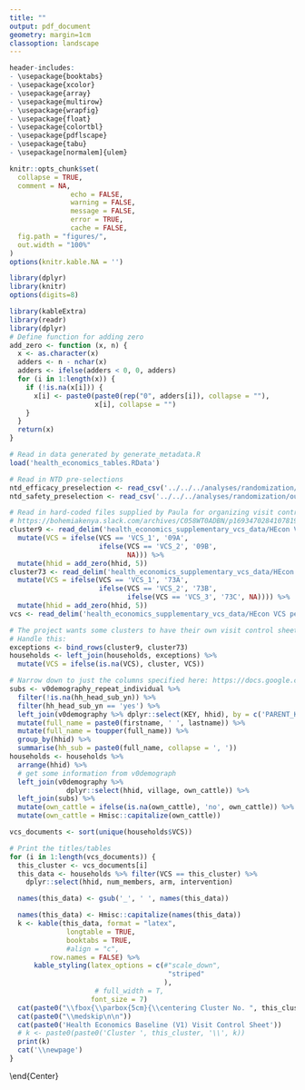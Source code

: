 ```yaml
---
title: ""
output: pdf_document
geometry: margin=1cm
classoption: landscape
---
```


```r
header-includes:
- \usepackage{booktabs}
- \usepackage{xcolor}
- \usepackage{array}
- \usepackage{multirow}
- \usepackage{wrapfig}
- \usepackage{float}
- \usepackage{colortbl}
- \usepackage{pdflscape}
- \usepackage{tabu}
- \usepackage[normalem]{ulem}

```


```r
knitr::opts_chunk$set(
  collapse = TRUE,
  comment = NA, 
               echo = FALSE, 
               warning = FALSE, 
               message = FALSE, 
               error = TRUE, 
               cache = FALSE,
  fig.path = "figures/",
  out.width = "100%"
)
options(knitr.kable.NA = '')
```

```r
library(dplyr)
library(knitr)
options(digits=8)

library(kableExtra)
library(readr)
library(dplyr)
# Define function for adding zero
add_zero <- function (x, n) {
  x <- as.character(x)
  adders <- n - nchar(x)
  adders <- ifelse(adders < 0, 0, adders)
  for (i in 1:length(x)) {
    if (!is.na(x[i])) {
      x[i] <- paste0(paste0(rep("0", adders[i]), collapse = ""),
                     x[i], collapse = "")
    }
  }
  return(x)
}
```

```r
# Read in data generated by generate_metadata.R
load('health_economics_tables.RData')

# Read in NTD pre-selections
ntd_efficacy_preselection <- read_csv('../../../analyses/randomization/outputs/health_economics_ntd_efficacy_preselection.csv')
ntd_safety_preselection <- read_csv('../../../analyses/randomization/outputs/health_economics_ntd_safety_preselection.csv')

# Read in hard-coded files supplied by Paula for organizing visit control sheets:
# https://bohemiakenya.slack.com/archives/C058WT0ADBN/p1693470284107819
cluster9 <- read_delim('health_economics_supplementary_vcs_data/HEcon VCS cluster 9.csv', delim = ';') %>%
  mutate(VCS = ifelse(VCS == 'VCS_1', '09A', 
                      ifelse(VCS == 'VCS_2', '09B',
                             NA))) %>%
  mutate(hhid = add_zero(hhid, 5))
cluster73 <- read_delim('health_economics_supplementary_vcs_data/HEcon VCS cluster 73.csv', delim = ';') %>%
  mutate(VCS = ifelse(VCS == 'VCS_1', '73A',
                      ifelse(VCS == 'VCS_2', '73B',
                             ifelse(VCS == 'VCS_3', '73C', NA)))) %>%
  mutate(hhid = add_zero(hhid, 5))
vcs <- read_delim('health_economics_supplementary_vcs_data/HEcon VCS per cluster.csv', delim = ';')

# The project wants some clusters to have their own visit control sheet, and others to split
# Handle this:
exceptions <- bind_rows(cluster9, cluster73)
households <- left_join(households, exceptions) %>%
  mutate(VCS = ifelse(is.na(VCS), cluster, VCS))

# Narrow down to just the columns specified here: https://docs.google.com/spreadsheets/d/1Ok1JAq4RhAv0dMnVRjl38Ig-6XdEyvBJbCtMzFql9k4/edit#gid=0
subs <- v0demography_repeat_individual %>%
  filter(!is.na(hh_head_sub_yn)) %>%
  filter(hh_head_sub_yn == 'yes') %>%
  left_join(v0demography %>% dplyr::select(KEY, hhid), by = c('PARENT_KEY' = 'KEY')) %>%
  mutate(full_name = paste0(firstname, ' ', lastname)) %>%
  mutate(full_name = toupper(full_name)) %>%
  group_by(hhid) %>%
  summarise(hh_sub = paste0(full_name, collapse = ', '))
households <- households %>%
  arrange(hhid) %>%
  # get some information from v0demograph
  left_join(v0demography %>%
              dplyr::select(hhid, village, own_cattle)) %>%
  left_join(subs) %>%
  mutate(own_cattle = ifelse(is.na(own_cattle), 'no', own_cattle)) %>%
  mutate(own_cattle = Hmisc::capitalize(own_cattle))

vcs_documents <- sort(unique(households$VCS))

```




```r
# Print the titles/tables
for (i in 1:length(vcs_documents)) {
  this_cluster <- vcs_documents[i]
  this_data <- households %>% filter(VCS == this_cluster) %>%
    dplyr::select(hhid, num_members, arm, intervention)

  names(this_data) <- gsub('_', ' ', names(this_data))

  names(this_data) <- Hmisc::capitalize(names(this_data))
  k <- kable(this_data, format = "latex",
              longtable = TRUE,
              booktabs = TRUE,
              #align = "c", 
          row.names = FALSE) %>%
      kable_styling(latex_options = c(#"scale_down",
                                       "striped"
                                      ), 
                     # full_width = T, 
                    font_size = 7) 
  cat(paste0("\\fbox{\\parbox{5cm}{\\centering Cluster No. ", this_cluster, "}}\n\n"))
  cat(paste0("\\medskip\n\n"))
  cat(paste0('Health Economics Baseline (V1) Visit Control Sheet'))
  # k <- paste0(paste0('Cluster ', this_cluster, '\\', k))
  print(k)
  cat('\\newpage')
}
```

\end{Center}
